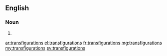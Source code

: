 ==English==

===Noun===
{{head|en|noun plural form}}

# {{plural of|transfiguration|lang=en}}

[[ar:transfigurations]]
[[el:transfigurations]]
[[fr:transfigurations]]
[[mg:transfigurations]]
[[my:transfigurations]]
[[sv:transfigurations]]